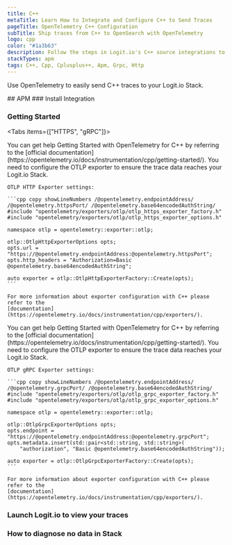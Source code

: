 ```yaml
---
title: C++
metaTitle: Learn How to Integrate and Configure C++ to Send Traces
pageTitle: OpenTelemetry C++ Configuration
subTitle: Ship traces from C++ to OpenSearch with OpenTelemetry
logo: cpp
color: "#1a3b63"
description: Follow the steps in Logit.io's C++ source integrations to ship traces from C++ to OpenSearch with OpenTelemetry.
stackTypes: apm
tags: C++, Cpp, Cplusplus++, Apm, Grpc, Http
---
```


Use OpenTelemetry to easily send C++ traces to your Logit.io Stack.

<Steps>
  ## APM
  ### Install Integration
  <InstallIntegration/>
  
  ### Getting Started

  <Tabs items={["HTTPS", "gRPC"]}>
  
  <Tab>
    You can get help Getting Started with OpenTelemetry for C++ by referring to the 
    [official documentation](https://opentelemetry.io/docs/instrumentation/cpp/getting-started/). 
    You need to configure the OTLP exporter to ensure the trace data reaches your Logit.io Stack.

    OTLP HTTP Exporter settings:

    ```cpp copy showLineNumbers /@opentelemetry.endpointAddress/ /@opentelemetry.httpsPort/ /@opentelemetry.base64encodedAuthString/
    #include "opentelemetry/exporters/otlp/otlp_https_exporter_factory.h"
    #include "opentelemetry/exporters/otlp/otlp_https_exporter_options.h"

    namespace otlp = opentelemetry::exporter::otlp;

    otlp::OtlpHttpExporterOptions opts;
    opts.url = "https://@opentelemetry.endpointAddress:@opentelemetry.httpsPort";
    opts.http_headers = "Authorization=Basic @opentelemetry.base64encodedAuthString";

    auto exporter = otlp::OtlpHttpExporterFactory::Create(opts);
    ```

    For more information about exporter configuration with C++ please refer to the 
    [documentation](https://opentelemetry.io/docs/instrumentation/cpp/exporters/).
  </Tab>

  <Tab>
    You can get help Getting Started with OpenTelemetry for C++ by referring to the 
    [official documentation](https://opentelemetry.io/docs/instrumentation/cpp/getting-started/). 
    You need to configure the OTLP exporter to ensure the trace data reaches your Logit.io Stack.

    OTLP gRPC Exporter settings:

    ```cpp copy showLineNumbers /@opentelemetry.endpointAddress/ /@opentelemetry.grpcPort/ /@opentelemetry.base64encodedAuthString/
    #include "opentelemetry/exporters/otlp/otlp_grpc_exporter_factory.h"
    #include "opentelemetry/exporters/otlp/otlp_grpc_exporter_options.h"

    namespace otlp = opentelemetry::exporter::otlp;

    otlp::OtlpGrpcExporterOptions opts;
    opts.endpoint = "https://@opentelemetry.endpointAddress:@opentelemetry.grpcPort";
    opts.metadata.insert(std::pair<std::string, std::string>(
        "authorization", "Basic @opentelemetry.base64encodedAuthString"));

    auto exporter = otlp::OtlpGrpcExporterFactory::Create(opts);
    ```

    For more information about exporter configuration with C++ please refer to the 
    [documentation](https://opentelemetry.io/docs/instrumentation/cpp/exporters/).
  </Tab>

  </Tabs>

  ### Launch Logit.io to view your traces

  <LaunchStack utmMedium="apm" utmCampaign="cpp" source="apm_cpp_grpc" />

  ### How to diagnose no data in Stack

  <DiagnoseNoData />
</Steps>